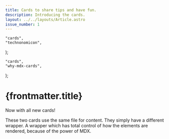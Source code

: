 ```yaml
---
title: Cards to share tips and have fun.
description: Introducing the cards.
layout: ../../layouts/Article.astro
issue_number: 1
---
```



    "cards",
    "technonomicon",
);

    "cards",
    "why-mdx-cards",
);

# {frontmatter.title}

<p class="text-center holographic-text font-display mt-4 text-xl lg:text-4xl">Now with all new cards!</p>

<div
  class="flex flex-row-reverse gap-2 justify-center w-full my-12 flex-wrap [perspective:900px] overflow-visible"
>
  <CardHolo markdown={technonomiconCard} />

  <Card markdown={technonomiconCard} />
</div>

<div class="prose">
  These two cards use the same file for content. They simply have a different wrapper. A wrapper which has total control of how the elements are rendered, because of the power of MDX.
</div>

<More>
  <TipCard markdown={why_mdx_cards} />
</More>
